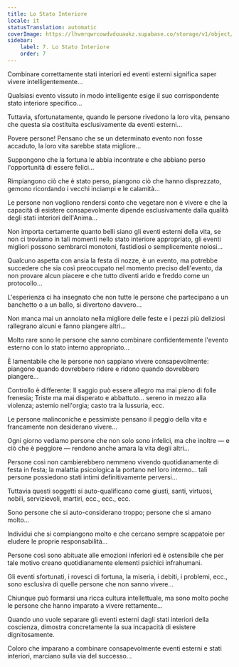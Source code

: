 ```yaml
---
title: Lo Stato Interiore
locale: it
statusTranslation: automatic
coverImage: https://lhvmrqwrcowdvduuaukz.supabase.co/storage/v1/object/public/strapi-uploads/small_cover-tratado-de-psicologia-revolucionaria.webp-5e15e1cec4e0ebebcde5d7fc7565d8fd.webp
sidebar:
    label: 7. Lo Stato Interiore
    order: 7
---
```

Combinare correttamente stati interiori ed eventi esterni significa saper vivere intelligentemente...

Qualsiasi evento vissuto in modo intelligente esige il suo corrispondente stato interiore specifico...

Tuttavia, sfortunatamente, quando le persone rivedono la loro vita, pensano che questa sia costituita esclusivamente da eventi esterni...

Povere persone! Pensano che se un determinato evento non fosse accaduto, la loro vita sarebbe stata migliore...

Suppongono che la fortuna le abbia incontrate e che abbiano perso l'opportunità di essere felici...

Rimpiangono ciò che è stato perso, piangono ciò che hanno disprezzato, gemono ricordando i vecchi inciampi e le calamità...

Le persone non vogliono rendersi conto che vegetare non è vivere e che la capacità di esistere consapevolmente dipende esclusivamente dalla qualità degli stati interiori dell'Anima...

Non importa certamente quanto belli siano gli eventi esterni della vita, se non ci troviamo in tali momenti nello stato interiore appropriato, gli eventi migliori possono sembrarci monotoni, fastidiosi o semplicemente noiosi...

Qualcuno aspetta con ansia la festa di nozze, è un evento, ma potrebbe succedere che sia così preoccupato nel momento preciso dell'evento, da non provare alcun piacere e che tutto diventi arido e freddo come un protocollo...

L'esperienza ci ha insegnato che non tutte le persone che partecipano a un banchetto o a un ballo, si divertono davvero...

Non manca mai un annoiato nella migliore delle feste e i pezzi più deliziosi rallegrano alcuni e fanno piangere altri...

Molto rare sono le persone che sanno combinare confidentemente l'evento esterno con lo stato interno appropriato...

È lamentabile che le persone non sappiano vivere consapevolmente: piangono quando dovrebbero ridere e ridono quando dovrebbero piangere...

Controllo è differente: Il saggio può essere allegro ma mai pieno di folle frenesia; Triste ma mai disperato e abbattuto... sereno in mezzo alla violenza; astemio nell'orgia; casto tra la lussuria, ecc.

Le persone malinconiche e pessimiste pensano il peggio della vita e francamente non desiderano vivere...

Ogni giorno vediamo persone che non solo sono infelici, ma che inoltre — e ciò che è peggiore — rendono anche amara la vita degli altri...

Persone così non cambierebbero nemmeno vivendo quotidianamente di festa in festa; la malattia psicologica la portano nel loro interno... tali persone possiedono stati intimi definitivamente perversi...

Tuttavia questi soggetti si auto-qualificano come giusti, santi, virtuosi, nobili, servizievoli, martiri, ecc., ecc., ecc.

Sono persone che si auto-considerano troppo; persone che si amano molto...

Individui che si compiangono molto e che cercano sempre scappatoie per eludere le proprie responsabilità...

Persone così sono abituate alle emozioni inferiori ed è ostensibile che per tale motivo creano quotidianamente elementi psichici infrahumani.

Gli eventi sfortunati, i rovesci di fortuna, la miseria, i debiti, i problemi, ecc., sono esclusiva di quelle persone che non sanno vivere...

Chiunque può formarsi una ricca cultura intellettuale, ma sono molto poche le persone che hanno imparato a vivere rettamente...

Quando uno vuole separare gli eventi esterni dagli stati interiori della coscienza, dimostra concretamente la sua incapacità di esistere dignitosamente.

Coloro che imparano a combinare consapevolmente eventi esterni e stati interiori, marciano sulla via del successo...

